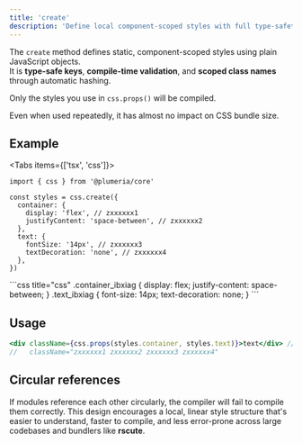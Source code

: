 ```yaml
---
title: 'create'
description: 'Define local component-scoped styles with full type-safety and static generation.'
---
```



The `create` method defines static, component-scoped styles using plain JavaScript objects.  
It is **type-safe keys**, **compile-time validation**, and **scoped class names** through automatic hashing.

Only the styles you use in `css.props()` will be compiled.

<Callout title="Atomic API">
Even when used repeatedly, it has almost no impact on CSS bundle size.
</Callout>

## Example

<Tabs items={['tsx', 'css']}>
  <Tab>

```tsx title="TypeScript"
import { css } from '@plumeria/core'

const styles = css.create({
  container: {
    display: 'flex', // zxxxxxx1
    justifyContent: 'space-between', // zxxxxxx2
  },
  text: {
    fontSize: '14px', // zxxxxxx3
    textDecoration: 'none', // zxxxxxx4
  },
})
```
</Tab>
<Tab>
```css title="css"
.container_ibxiag {
  display: flex;
  justify-content: space-between;
}
.text_ibxiag {
  font-size: 14px;
  text-decoration: none;
}
```
</Tab>
</Tabs>

## Usage

```jsx title="JSX"
<div className={css.props(styles.container, styles.text)}>text</div> // object to string
//   className="zxxxxxx1 zxxxxxx2 zxxxxxx3 zxxxxxx4"
```

<Cards>
  <Card title="See more about css.props" href="/docs/reference/props" />
</Cards>

## Circular references
If modules reference each other circularly, the compiler will fail to compile them correctly.
This design encourages a local, linear style structure that's easier to understand, faster to compile, and less error-prone across large codebases and bundlers like **rscute**.